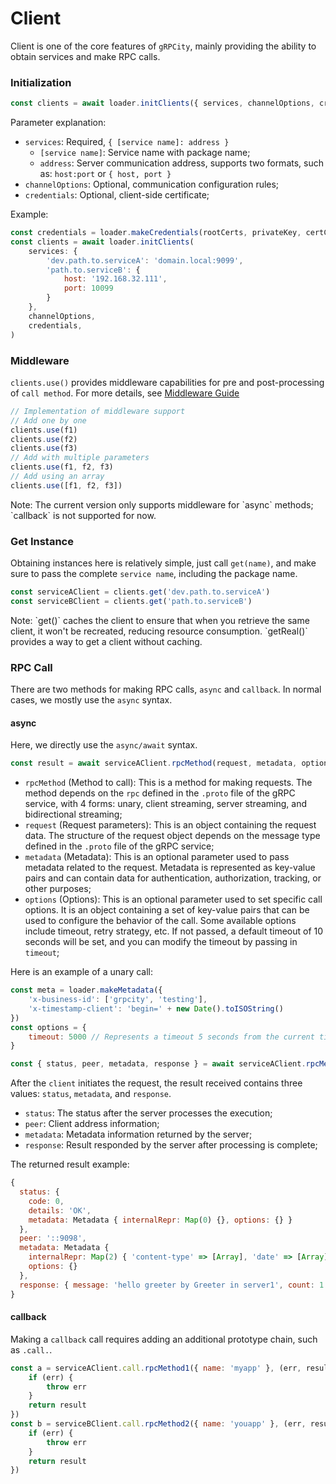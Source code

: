
# Client

Client is one of the core features of `gRPCity`, mainly providing the ability to obtain services and make RPC calls.

### Initialization

```js
const clients = await loader.initClients({ services, channelOptions, credentials })
```

Parameter explanation:
- `services`: Required, `{ [service name]: address }`
    - `[service name]`: Service name with package name;
    - `address`: Server communication address, supports two formats, such as: `host:port` or `{ host, port }`
- `channelOptions`: Optional, communication configuration rules;
- `credentials`: Optional, client-side certificate;

Example:

```js
const credentials = loader.makeCredentials(rootCerts, privateKey, certChain, verifyOptions)
const clients = await loader.initClients(
    services: {
        'dev.path.to.serviceA': 'domain.local:9099',
        'path.to.serviceB': {
            host: '192.168.32.111',
            port: 10099
        }
    },
    channelOptions,
    credentials,
)
```

### Middleware

`clients.use()` provides middleware capabilities for pre and post-processing of `call method`. For more details, see [Middleware Guide](/en/advanced/client-middleware)

```js
// Implementation of middleware support
// Add one by one
clients.use(f1)
clients.use(f2)
clients.use(f3)
// Add with multiple parameters
clients.use(f1, f2, f3)
// Add using an array
clients.use([f1, f2, f3])
```

<Callout type="warning">
Note: The current version only supports middleware for `async` methods; `callback` is not supported for now.
</Callout>

### Get Instance

Obtaining instances here is relatively simple, just call `get(name)`, and make sure to pass the complete `service name`, including the package name.

```js
const serviceAClient = clients.get('dev.path.to.serviceA')
const serviceBClient = clients.get('path.to.serviceB')
```

<Callout>
Note: `get()` caches the client to ensure that when you retrieve the same client, it won't be recreated, reducing resource consumption. `getReal()` provides a way to get a client without caching.
</Callout>

### RPC Call

There are two methods for making RPC calls, `async` and `callback`. In normal cases, we mostly use the `async` syntax.

#### async

Here, we directly use the `async/await` syntax.

```js
const result = await serviceAClient.rpcMethod(request, metadata, options)
```

- `rpcMethod` (Method to call): This is a method for making requests. The method depends on the `rpc` defined in the `.proto` file of the gRPC service, with 4 forms: unary, client streaming, server streaming, and bidirectional streaming;
- `request` (Request parameters): This is an object containing the request data. The structure of the request object depends on the message type defined in the `.proto` file of the gRPC service;
- `metadata` (Metadata): This is an optional parameter used to pass metadata related to the request. Metadata is represented as key-value pairs and can contain data for authentication, authorization, tracking, or other purposes;
- `options` (Options): This is an optional parameter used to set specific call options. It is an object containing a set of key-value pairs that can be used to configure the behavior of the call. Some available options include timeout, retry strategy, etc. If not passed, a default timeout of 10 seconds will be set, and you can modify the timeout by passing in `timeout`;

Here is an example of a unary call:

```js
const meta = loader.makeMetadata({
    'x-business-id': ['grpcity', 'testing'],
    'x-timestamp-client': 'begin=' + new Date().toISOString()
})
const options = {
    timeout: 5000 // Represents a timeout 5 seconds from the current time.
}

const { status, peer, metadata, response } = await serviceAClient.rpcMethod({ name: 'myapp' }, meta, options)
```

After the `client` initiates the request, the result received contains three values: `status`, `metadata`, and `response`.
- `status`: The status after the server processes the execution;
- `peer`: Client address information;
- `metadata`: Metadata information returned by the server;
- `response`: Result responded by the server after processing is complete;

The returned result example:

```js
{
  status: {
    code: 0,
    details: 'OK',
    metadata: Metadata { internalRepr: Map(0) {}, options: {} }
  },
  peer: '::9098',
  metadata: Metadata {
    internalRepr: Map(2) { 'content-type' => [Array], 'date' => [Array] },
    options: {}
  },
  response: { message: 'hello greeter by Greeter in server1', count: 1 }
}
```

#### callback

Making a `callback` call requires adding an additional prototype chain, such as `.call.`.

```js
const a = serviceAClient.call.rpcMethod1({ name: 'myapp' }, (err, result) => {
    if (err) {
        throw err
    }
    return result
})
const b = serviceBClient.call.rpcMethod2({ name: 'youapp' }, (err, result) => {
    if (err) {
        throw err
    }
    return result
})
```
